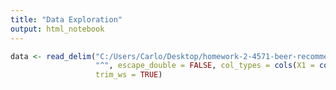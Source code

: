```yaml
---
title: "Data Exploration"
output: html_notebook
---
```

```r
data <- read_delim("C:/Users/Carlo/Desktop/homework-2-4571-beer-recommendation/Final Submission/beeradvocate_hw2.csv", 
                   "^", escape_double = FALSE, col_types = cols(X1 = col_skip()), 
                   trim_ws = TRUE)
```

